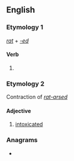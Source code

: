 ==English==

===Etymology 1===
''[[rat#Verb|rat]]'' + ''[[-ed]]''

====Verb====
{{head|en|verb form}}

# {{en-past of|rat}}

===Etymology 2===
Contraction of ''[[rat-arsed]]''

====Adjective====
{{en-adj}}

# {{lb|en|British|slang}} [[intoxicated]]

===Anagrams===
* {{anagrams|en|tarted|tetrad}}